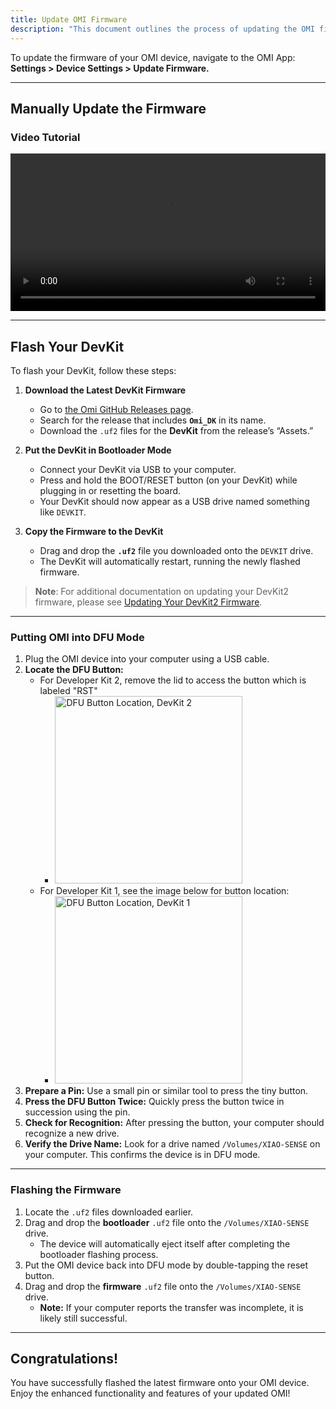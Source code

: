 ```yaml
---
title: Update OMI Firmware
description: "This document outlines the process of updating the OMI firmware."
---
```


To update the firmware of your OMI device, navigate to the OMI App:
**Settings > Device Settings > Update Firmware.**

---

## Manually Update the Firmware

### Video Tutorial

<div style={{ textAlign: "center" }}>
  <video width="100%" height="auto" controls playsInline>
    <source
      src="/images/updating_your_friend.mp4"
      type="video/mp4"
    />
    <source
      src="/images/updating_your_friend.mov"
      type="video/quicktime"
    />
    Your browser does not support the video tag. <a href="/images/updating_your_friend.mp4">
      Click here to download the video
    </a>.
  </video>
</div>

---

## Flash Your DevKit

To flash your DevKit, follow these steps:

1. **Download the Latest DevKit Firmware**
   - Go to [the Omi GitHub Releases page](https://github.com/BasedHardware/omi/releases).
   - Search for the release that includes **`Omi_DK`** in its name.
   - Download the `.uf2` files for the **DevKit** from the release’s “Assets.”

2. **Put the DevKit in Bootloader Mode**
   - Connect your DevKit via USB to your computer.
   - Press and hold the BOOT/RESET button (on your DevKit) while plugging in or resetting the board.
   - Your DevKit should now appear as a USB drive named something like `DEVKIT`.

3. **Copy the Firmware to the DevKit**
   - Drag and drop the **`.uf2`** file you downloaded onto the `DEVKIT` drive.
   - The DevKit will automatically restart, running the newly flashed firmware.

> **Note**: For additional documentation on updating your DevKit2 firmware, please see [Updating Your DevKit2 Firmware](https://help.omi.me/en/articles/9995941-updating-your-devkit2-firmware).


---

### Putting OMI into DFU Mode

1. Plug the OMI device into your computer using a USB cable.
2. **Locate the DFU Button:**
   - For Developer Kit 2, remove the lid to access the button which is labeled "RST"
     - <img
         src="/images/dk2_rst_button.jpeg"
         title="DFU Button Location, DevKit 2"
         width="300"
       />
   - For Developer Kit 1, see the image below for button location:
     - <img
         src="/images/dfu_dev_kit_reset_button.png"
         title="DFU Button Location, DevKit 1"
         width="300"
       />
3. **Prepare a Pin:** Use a small pin or similar tool to press the tiny button.
4. **Press the DFU Button Twice:** Quickly press the button twice in succession using the pin.
5. **Check for Recognition:** After pressing the button, your computer should recognize a new drive.
6. **Verify the Drive Name:** Look for a drive named `/Volumes/XIAO-SENSE` on your computer. This confirms the device is in DFU mode.

---

### Flashing the Firmware

1. Locate the `.uf2` files downloaded earlier.
2. Drag and drop the **bootloader** `.uf2` file onto the `/Volumes/XIAO-SENSE` drive.
   - The device will automatically eject itself after completing the bootloader flashing process.
3. Put the OMI device back into DFU mode by double-tapping the reset button.
4. Drag and drop the **firmware** `.uf2` file onto the `/Volumes/XIAO-SENSE` drive.
   - **Note:** If your computer reports the transfer was incomplete, it is likely still successful.

---

## Congratulations!

You have successfully flashed the latest firmware onto your OMI device.
Enjoy the enhanced functionality and features of your updated OMI!
